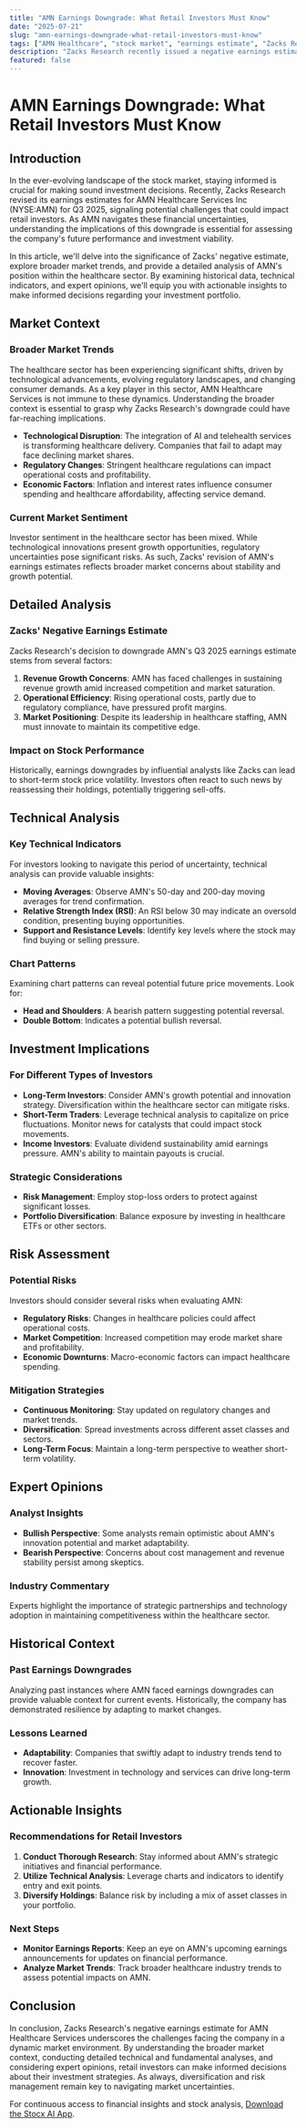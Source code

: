 ```yaml
---
title: "AMN Earnings Downgrade: What Retail Investors Must Know"
date: "2025-07-21"
slug: "amn-earnings-downgrade-what-retail-investors-must-know"
tags: ["AMN Healthcare", "stock market", "earnings estimate", "Zacks Research", "retail investors", "technical analysis", "investment strategy"]
description: "Zacks Research recently issued a negative earnings estimate for AMN Healthcare Services Inc (NYSE:AMN) for Q3 2025, signaling potential volatility ahead for retail investors. This revision, grounded in detailed financial analysis, suggests a cautious approach as the company navigates ongoing market challenges. Understanding the broader context of the healthcare industry, alongside technical and historical analysis, can provide investors with a clearer picture of what to expect. This comprehensive examination will equip you with actionable insights and strategies to manage your investments in AMN Healthcare effectively."
featured: false
---
```


# AMN Earnings Downgrade: What Retail Investors Must Know

## Introduction

In the ever-evolving landscape of the stock market, staying informed is crucial for making sound investment decisions. Recently, Zacks Research revised its earnings estimates for AMN Healthcare Services Inc (NYSE:AMN) for Q3 2025, signaling potential challenges that could impact retail investors. As AMN navigates these financial uncertainties, understanding the implications of this downgrade is essential for assessing the company's future performance and investment viability.

In this article, we'll delve into the significance of Zacks' negative estimate, explore broader market trends, and provide a detailed analysis of AMN's position within the healthcare sector. By examining historical data, technical indicators, and expert opinions, we'll equip you with actionable insights to make informed decisions regarding your investment portfolio.

## Market Context

### Broader Market Trends

The healthcare sector has been experiencing significant shifts, driven by technological advancements, evolving regulatory landscapes, and changing consumer demands. As a key player in this sector, AMN Healthcare Services is not immune to these dynamics. Understanding the broader context is essential to grasp why Zacks Research's downgrade could have far-reaching implications.

- **Technological Disruption**: The integration of AI and telehealth services is transforming healthcare delivery. Companies that fail to adapt may face declining market shares.
- **Regulatory Changes**: Stringent healthcare regulations can impact operational costs and profitability.
- **Economic Factors**: Inflation and interest rates influence consumer spending and healthcare affordability, affecting service demand.

### Current Market Sentiment

Investor sentiment in the healthcare sector has been mixed. While technological innovations present growth opportunities, regulatory uncertainties pose significant risks. As such, Zacks' revision of AMN's earnings estimates reflects broader market concerns about stability and growth potential.

## Detailed Analysis

### Zacks' Negative Earnings Estimate

Zacks Research's decision to downgrade AMN's Q3 2025 earnings estimate stems from several factors:

1. **Revenue Growth Concerns**: AMN has faced challenges in sustaining revenue growth amid increased competition and market saturation.
2. **Operational Efficiency**: Rising operational costs, partly due to regulatory compliance, have pressured profit margins.
3. **Market Positioning**: Despite its leadership in healthcare staffing, AMN must innovate to maintain its competitive edge.

### Impact on Stock Performance

Historically, earnings downgrades by influential analysts like Zacks can lead to short-term stock price volatility. Investors often react to such news by reassessing their holdings, potentially triggering sell-offs.

## Technical Analysis

### Key Technical Indicators

For investors looking to navigate this period of uncertainty, technical analysis can provide valuable insights:

- **Moving Averages**: Observe AMN's 50-day and 200-day moving averages for trend confirmation.
- **Relative Strength Index (RSI)**: An RSI below 30 may indicate an oversold condition, presenting buying opportunities.
- **Support and Resistance Levels**: Identify key levels where the stock may find buying or selling pressure.

### Chart Patterns

Examining chart patterns can reveal potential future price movements. Look for:

- **Head and Shoulders**: A bearish pattern suggesting potential reversal.
- **Double Bottom**: Indicates a potential bullish reversal.

## Investment Implications

### For Different Types of Investors

- **Long-Term Investors**: Consider AMN's growth potential and innovation strategy. Diversification within the healthcare sector can mitigate risks.
- **Short-Term Traders**: Leverage technical analysis to capitalize on price fluctuations. Monitor news for catalysts that could impact stock movements.
- **Income Investors**: Evaluate dividend sustainability amid earnings pressure. AMN's ability to maintain payouts is crucial.

### Strategic Considerations

- **Risk Management**: Employ stop-loss orders to protect against significant losses.
- **Portfolio Diversification**: Balance exposure by investing in healthcare ETFs or other sectors.

## Risk Assessment

### Potential Risks

Investors should consider several risks when evaluating AMN:

- **Regulatory Risks**: Changes in healthcare policies could affect operational costs.
- **Market Competition**: Increased competition may erode market share and profitability.
- **Economic Downturns**: Macro-economic factors can impact healthcare spending.

### Mitigation Strategies

- **Continuous Monitoring**: Stay updated on regulatory changes and market trends.
- **Diversification**: Spread investments across different asset classes and sectors.
- **Long-Term Focus**: Maintain a long-term perspective to weather short-term volatility.

## Expert Opinions

### Analyst Insights

- **Bullish Perspective**: Some analysts remain optimistic about AMN's innovation potential and market adaptability.
- **Bearish Perspective**: Concerns about cost management and revenue stability persist among skeptics.

### Industry Commentary

Experts highlight the importance of strategic partnerships and technology adoption in maintaining competitiveness within the healthcare sector.

## Historical Context

### Past Earnings Downgrades

Analyzing past instances where AMN faced earnings downgrades can provide valuable context for current events. Historically, the company has demonstrated resilience by adapting to market changes.

### Lessons Learned

- **Adaptability**: Companies that swiftly adapt to industry trends tend to recover faster.
- **Innovation**: Investment in technology and services can drive long-term growth.

## Actionable Insights

### Recommendations for Retail Investors

1. **Conduct Thorough Research**: Stay informed about AMN's strategic initiatives and financial performance.
2. **Utilize Technical Analysis**: Leverage charts and indicators to identify entry and exit points.
3. **Diversify Holdings**: Balance risk by including a mix of asset classes in your portfolio.

### Next Steps

- **Monitor Earnings Reports**: Keep an eye on AMN's upcoming earnings announcements for updates on financial performance.
- **Analyze Market Trends**: Track broader healthcare industry trends to assess potential impacts on AMN.

## Conclusion

In conclusion, Zacks Research's negative earnings estimate for AMN Healthcare Services underscores the challenges facing the company in a dynamic market environment. By understanding the broader market context, conducting detailed technical and fundamental analyses, and considering expert opinions, retail investors can make informed decisions about their investment strategies. As always, diversification and risk management remain key to navigating market uncertainties.

For continuous access to financial insights and stock analysis, [Download the Stocx AI App](https://stocx.co).
